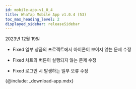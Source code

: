 ```yaml
---
id: mobile-app-v1_0_4
title: WhaTap Mobile App v1.0.4 (53)
toc_max_heading_level: 2
displayed_sidebar: releaseSidebar
---
```


2023년 12월 19일

* <Status>Fixed</Status> 일부 상품의 프로젝트에서 아이콘이 보이지 않는 문제 수정

* <Status>Fixed</Status> 차트의 버튼이 실행되지 않는 문제 수정

* <Status>Fixed</Status> 로그인 시 발생하는 일부 오류 수정

{@include: _download-app.mdx}